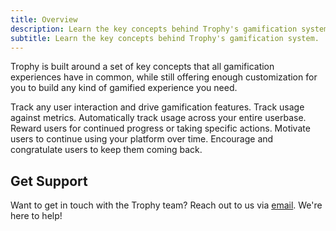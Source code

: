```yaml
---
title: Overview
description: Learn the key concepts behind Trophy's gamification system.
subtitle: Learn the key concepts behind Trophy's gamification system.
---
```


Trophy is built around a set of key concepts that all gamification experiences have in common, while still offering enough customization for you to build any kind of gamified experience you need.

<CardGroup>
  <Card title="Metrics" icon="box" href="/platform/metrics">
    Track any user interaction and drive gamification features.
  </Card>
  <Card title="Events" icon="radio-tower" href="/platform/events">
    Track usage against metrics.
  </Card>
  <Card title="Users" icon="users" href="/platform/users">
    Automatically track usage across your entire userbase.
  </Card>
  <Card title="Achievements" icon="trophy" href="/platform/achievements">
    Reward users for continued progress or taking specific actions.
  </Card>
  <Card title="Streaks" icon="flame" href="/platform/streaks">
    Motivate users to continue using your platform over time.
  </Card>
  <Card title="Emails" icon="mail" href="/platform/emails">
    Encourage and congratulate users to keep them coming back.
  </Card>
</CardGroup>

## Get Support

Want to get in touch with the Trophy team? Reach out to us via [email](mailto:support@trophy.so). We're here to help!
